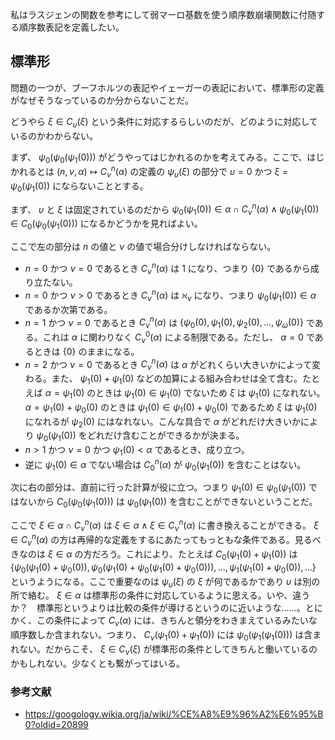 私はラスジェンの関数を参考にして弱マーロ基数を使う順序数崩壊関数に付随する順序数表記を定義したい。

== 標準形 ==

問題の一つが、ブーフホルツの表記やイェーガーの表記において、標準形の定義がなぜそうなっているのか分からないことだ。

どうやら \( \xi \in C _ \upsilon ( \xi ) \) という条件に対応するらしいのだが、どのように対応しているのかわからない。

まず、 \( \psi _ 0 ( \psi _ 0 ( \psi _ 1 ( 0 ) ) ) \) がどうやってはじかれるのかを考えてみる。ここで、はじかれるとは \( ( n, \nu, \alpha ) \mapsto C _ \nu ^ n ( \alpha ) \) の定義の \( \psi _ \upsilon ( \xi ) \) の部分で \( \upsilon = 0 \) かつ \( \xi = \psi _ 0 ( \psi _ 1 ( 0 ) ) \) にならないこととする。

まず、 \( \upsilon \) と \( \xi \) は固定されているのだから \( \psi _ 0 ( \psi _ 1 ( 0 ) ) \in \alpha \cap C _ \nu ^ n ( \alpha ) \land \psi _ 0 ( \psi _ 1 ( 0 ) ) \in C _ 0 ( \psi _ 0 ( \psi _ 1 ( 0 ) ) ) \) になるかどうかを見ればよい。

ここで左の部分は \( n \) の値と \( \nu \) の値で場合分けしなければならない。

* \( n = 0 \) かつ \( \nu = 0 \) であるとき \( C _ \nu ^ n ( \alpha ) \) は \( 1 \) になり、つまり \( \{ 0 \} \) であるから成り立たない。
* \( n = 0 \) かつ \( \nu > 0 \) であるとき \( C _ \nu ^ n ( \alpha ) \) は \( \aleph _ \nu \) になり、つまり \( \psi _ 0 ( \psi _ 1 ( 0 ) ) \in \alpha \) であるか次第である。
* \( n = 1 \) かつ \( \nu = 0 \) であるとき \( C _ \nu ^ n ( \alpha ) \) は \( \{ \psi _ 0 ( 0 ), \psi _ 1 ( 0 ), \psi _ 2 ( 0 ), \ldots, \psi _ \omega ( 0 ) \} \) である。これは \( \alpha \) に関わりなく \( C _ \nu ^ 0 ( \alpha ) \) による制限である。ただし、 \( \alpha = 0 \) であるときは \( \{ 0 \} \) のままになる。
* \( n = 2 \) かつ \( \nu = 0 \) であるとき \( C _ \nu ^ n ( \alpha ) \) は \( \alpha \) がどれくらい大きいかによって変わる。また、 \( \psi _ 1 ( 0 ) + \psi _ 1 ( 0 ) \) などの加算による組み合わせは全て含む。たとえば \( \alpha = \psi _ 1 ( 0 ) \) のときは \( \psi _ 1 ( 0 ) \in \psi _ 1 ( 0 ) \) でないため \( \xi \) は \( \psi _ 1 ( 0 ) \) になれない。 \( \alpha = \psi _ 1 ( 0 ) + \psi _ 0 ( 0 ) \) のときは \( \psi _ 1 ( 0 ) \in \psi _ 1 ( 0 ) + \psi _ 0 ( 0 ) \) であるため \( \xi \) は \( \psi _ 1 ( 0 ) \) になれるが \( \psi _ 2 ( 0 ) \) にはなれない。こんな具合で \( \alpha \) がどれだけ大きいかにより \( \psi _ 0 ( \psi _ 1 ( 0 ) ) \) をどれだけ含むことができるかが決まる。
* \( n > 1 \) かつ \( \nu = 0 \) かつ \( \psi _ 1 ( 0 ) < \alpha \) であるとき、成り立つ。
* 逆に \( \psi _ 1 ( 0 ) \in \alpha \) でない場合は \( C _ 0 ^ n ( \alpha ) \) が \( \psi _ 0 ( \psi _ 1 ( 0 ) ) \) を含むことはない。

次に右の部分は、直前に行った計算が役に立つ。つまり \( \psi _ 1 ( 0 ) \in \psi _ 0 ( \psi _ 1 ( 0 ) ) \) ではないから \( C _ 0 ( \psi _ 0 ( \psi _ 1 ( 0 ) ) ) \) は \( \psi _ 0 ( \psi _ 1 ( 0 ) ) \) を含むことができないということだ。

ここで \( \xi \in \alpha \cap C _ \nu ^ n ( \alpha ) \) は \( \xi \in \alpha \land \xi \in C _ \nu ^ n ( \alpha ) \) に書き換えることができる。 \( \xi \in C _ \nu ^ n ( \alpha ) \) の方は再帰的な定義をするにあたってもっともな条件である。見るべきなのは \( \xi \in \alpha \) の方だろう。これにより、たとえば \( C _ 0 ( \psi _ 1 ( 0 ) + \psi _ 1 ( 0 ) ) \) は \( \{ \psi _ 0 ( \psi _ 1 ( 0 ) + \psi _ 0 ( 0 ) ), \psi _ 0 ( \psi _ 1 ( 0 ) + \psi _ 0 ( \psi _ 1 ( 0 ) + \psi _ 0 ( 0 ) ) ), \ldots, \psi _ 1 ( \psi _ 1 ( 0 ) + \psi _ 0 ( 0 ) ), \ldots \} \) というようになる。ここで重要なのは \( \psi _ \upsilon ( \xi ) \) の \( \xi \) が何であるかであり \( \upsilon \) は別の所で絡む。 \( \xi \in \alpha \) は標準形の条件に対応しているように思える。いや、違うか？　標準形というよりは比較の条件が導けるというのに近いような……。とにかく、この条件によって \( C _ \nu ( \alpha ) \) には、きちんと領分をわきまえているみたいな順序数しか含まれない。つまり、 \( C _ \nu ( \psi _ 1 ( 0 ) + \psi _ 1 ( 0 ) ) \) には \( \psi _ 0 ( \psi _ 1 ( \psi _ 1 ( 0 ) ) ) \) は含まれない。だからこそ、 \( \xi \in C _ \nu ( \xi ) \) が標準形の条件としてきちんと働いているのかもしれない。少なくとも繋がってはいる。

=== 参考文献 ===

* https://googology.wikia.org/ja/wiki/%CE%A8%E9%96%A2%E6%95%B0?oldid=20899
